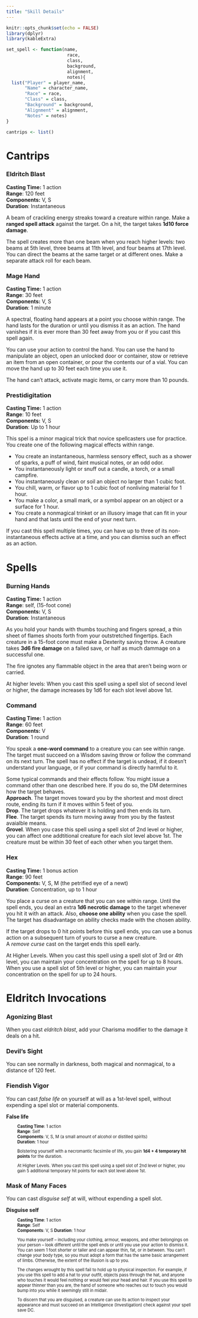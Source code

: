 ```yaml
---
title: "Skill Details"
---
```

  
  

```r
knitr::opts_chunk$set(echo = FALSE)
library(dplyr)
library(kableExtra)
```

```r
set_spell <- function(name,
                       race,
                       class,
                       background,
                       alignment,
                       notes){
  list("Player" = player_name,
       "Name" = character_name,
       "Race" = race,
       "Class" = class,
       "Background" = background,
       "Alignment" = alignment,
       "Notes" = notes)
}
```

```r

cantrips <- list()

```

# Cantrips

### Eldritch Blast
**Casting Time:** 1 action    
**Range**: 120 feet    
**Components:** V, S  
**Duration**: Instantaneous  

A beam of crackling energy streaks toward a creature within range. Make a **ranged spell attack** against the target. On a hit, the target takes **1d10 force damage**.  

The spell creates more than one beam when you reach higher levels: two beams at 5th level, three beams at 11th level, and four beams at 17th level. You can direct the beams at the same target or at different ones. Make a separate attack roll for each beam.

### Mage Hand
**Casting Time:** 1 action    
**Range**: 30 feet    
**Components:** V, S  
**Duration**: 1 minute  

A spectral, floating hand appears at a point you choose within range. The hand lasts for the duration or until you dismiss it as an action. The hand vanishes if it is ever more than 30 feet away from you or if you cast this spell again.  

You can use your action to control the hand. You can use the hand to manipulate an object, open an unlocked door or container, stow or retrieve an item from an open container, or pour the contents our of a vial. You can move the hand up to 30 feet each time you use it.  

The hand can't attack, activate magic items, or carry more than 10 pounds.

### Prestidigitation
**Casting Time:** 1 action    
**Range**: 10 feet    
**Components:** V, S  
**Duration**: Up to 1 hour  

This spel is a minor magical trick that novice spellcasters use for practice. You create one of the following magical effects within range.  

+ You create an instantaneous, harmless sensory effect, such as a shower of sparks, a puff of wind, faint musical notes, or an odd odor.
+ You instantaneously light or snuff out a candle, a torch, or a small campfire.
+ You instantaneously clean or soil an object no larger than 1 cubic foot.
+ You chill, warm, or flavor up to 1 cubic foot of nonliving material for 1 hour.
+ You make a color, a small mark, or a symbol appear on an object or a surface for 1 hour.
+ You create a nonmagical trinket or an illusory image that can fit in your hand and that lasts until the end of your next turn.  

If you cast this spell multiple times, you can have up to three of its non-instantaneous effects active at a time, and you can dismiss such an effect as an action.


# Spells
### Burning Hands
**Casting Time:** 1 action    
**Range**: self, (15-foot cone)  
**Components:** V, S  
**Duration**: Instantaneous  

As you hold your hands with thumbs touching and fingers spread, a thin sheet of flames shoots forth from your outstretched fingertips. Each creature in a 15-foot cone must make a Dexterity saving throw. A creature takes **3d6 fire damage** on a failed save, or half as much dammage on a successful one. 

The fire ignotes any flammable object in the area that aren't being worn or carried.  

At higher levels: When you cast this spell using a spell slot of second level or higher, the damage increases by 1d6 for each slot level above 1st.

### Command
**Casting Time:** 1 action    
**Range**: 60 feet  
**Components:** V  
**Duration**: 1 round  

You speak a **one-word command** to a creature you can see within range. The target must succeed on a Wisdom saving throw or follow the command on its next turn. The spell has no effect if the target is undead, if it doesn't understand your language, or if your command is directly harmful to it.  

Some typical commands and their effects follow. You might issue a command other than one described here. If you do so, the DM determines how the target behaves.  
**Approach**. The target moves toward you by the shortest and most direct route, ending its turn if it moves within 5 feet of you.  
**Drop**. The target drops whatever it is holding and then ends its turn.  
**Flee**. The target spends its turn moving away from you by the fastest avaialble means.  
**Grovel**. When you case this spell using a spell slot of 2nd level or higher, you can affect one addtitional creature for each slot level above 1st. The creature must be within 30 feet of each other when you target them.

### Hex
**Casting Time:** 1 bonus action  
**Range**: 90 feet  
**Components:** V, S, M (the petrified eye of a newt)   
**Duration**: Concentration, up to 1 hour    

You place a curse on a creature that you can see within range. Until the spell ends, you deal an extra **1d6 necrotic damage** to the target whenever you hit it with an attack. Also, **choose one ability** when you case the spell. The target has disadvantage on ability checks made with the chosen ability.  

If the target drops to 0 hit points before this spell ends, you can use a bonus action on a subsequent turn of yours to curse a new creature.  
A *remove curse* cast on the target ends this spell early.  

At Higher Levels. When you cast this spell using a spell slot of 3rd or 4th level, you can maintain your concentration on the spell for up to 8 hours. When you use a spell slot of 5th level or higher, you can maintain your concentration on the spell for up to 24 hours.

# Eldritch Invocations

### Agonizing Blast
When you cast *eldritch blast*, add your Charisma modifier to the damage it deals on a hit.


### Devil's Sight
You can see normally in darkness, both magical and nonmagical, to a distance of 120 feet.


### Fiendish Vigor
You can cast *false life* on yourself at will as a 1st-level spell, without expending a spel slot or material components.  

**False life**   
<div style="font-size: 0.8em;padding-left:30px">
**Casting Time**: 1 action  
**Range**: Self  
**Components**: V, S, M (a small amount of alcohol or distilled spirits)  
**Duration**: 1 hour    

Bolstering yourself with a necromantic facsimile of life, you gain **1d4 + 4 temporary hit points** for the duration.    

At Higher Levels. When you cast this spell using a spell slot of 2nd level or higher, you gain 5 additional temporary hit points for each slot level above 1st.
</div>


### Mask of Many Faces
You can cast *disguise self* at will, without expending a spell slot.

**Disguise self**
<div style="font-size: 0.8em;padding-left:30px">
**Casting Time**: 1 action  
**Range**: Self  
**Components**: V, S 
**Duration**: 1 hour    

You make yourself -- including your clothing, armour, weapons, and other belongings on your person -- look different until the spell ends or until you use your action to dismiss it. You can seem 1 foot shorter or taller and can appear thin, fat, or in between. You can't change your body type, so you must adopt a form that has the same basic arrangement of limbs. Otherwise, the extent of the illusion is up to you.  

The changes wrought by this spell fail to hold up to physical inspection. For example, if you use this spell to add a hat to your outfit, objects pass through the hat, and anyone who touches it would feel nothing or would feel your head and hair. If you use this spell to appear thinner than you are, the hand of someone who reaches out to touch you would bump into you while it seemingly still in midair.  

To discern that you are disguised, a creature can use its action to inspect your appearance and must succeed on an Intelligence (Investigation) check against your spell save DC.
</div>

